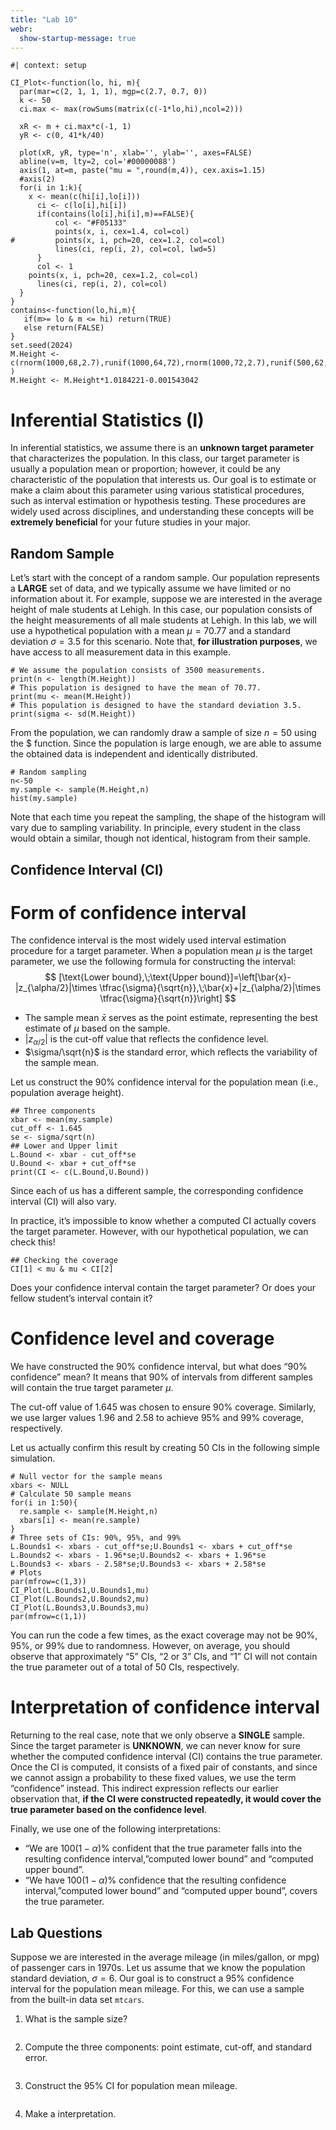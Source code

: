 ```yaml
---
title: "Lab 10"
webr:
  show-startup-message: true
---
```


```webr-r
#| context: setup

CI_Plot<-function(lo, hi, m){
  par(mar=c(2, 1, 1, 1), mgp=c(2.7, 0.7, 0))
  k <- 50
  ci.max <- max(rowSums(matrix(c(-1*lo,hi),ncol=2)))

  xR <- m + ci.max*c(-1, 1)
  yR <- c(0, 41*k/40)

  plot(xR, yR, type='n', xlab='', ylab='', axes=FALSE)
  abline(v=m, lty=2, col='#00000088')
  axis(1, at=m, paste("mu = ",round(m,4)), cex.axis=1.15)
  #axis(2)
  for(i in 1:k){
    x <- mean(c(hi[i],lo[i]))
	  ci <- c(lo[i],hi[i])
	  if(contains(lo[i],hi[i],m)==FALSE){
		  col <- "#F05133"
		  points(x, i, cex=1.4, col=col)
#		  points(x, i, pch=20, cex=1.2, col=col)
		  lines(ci, rep(i, 2), col=col, lwd=5)
	  }
	  col <- 1
  	points(x, i, pch=20, cex=1.2, col=col)
	  lines(ci, rep(i, 2), col=col)
  }
}
contains<-function(lo,hi,m){
   if(m>= lo & m <= hi) return(TRUE)
   else return(FALSE)
}
set.seed(2024)
M.Height <- c(rnorm(1000,68,2.7),runif(1000,64,72),rnorm(1000,72,2.7),runif(500,62,78) )
M.Height <- M.Height*1.0184221-0.001543042
```

# Inferential Statistics (I)

In inferential statistics, we assume there is an **unknown target parameter** that characterizes the population. In this class, our target parameter is usually a population mean or proportion; however, it could be any characteristic of the population that interests us. Our goal is to estimate or make a claim about this parameter using various statistical procedures, such as interval estimation or hypothesis testing. These procedures are widely used across disciplines, and understanding these concepts will be **extremely beneficial** for your future studies in your major.

## Random Sample

Let’s start with the concept of a random sample. Our population represents a **LARGE** set of data, and we typically assume we have limited or no information about it. For example, suppose we are interested in the average height of male students at Lehigh. In this case, our population consists of the height measurements of all male students at Lehigh.
In this lab, we will use a hypothetical population with a mean $\mu=70.77$ and a standard deviation $\sigma=3.5$ for this scenario. Note that, **for illustration purposes**, we have access to all measurement data in this example.
```webr-r
# We assume the population consists of 3500 measurements.
print(n <- length(M.Height))
# This population is designed to have the mean of 70.77.
print(mu <- mean(M.Height))
# This population is designed to have the standard deviation 3.5.
print(sigma <- sd(M.Height))
```
From the population, we can randomly draw a sample of size $n=50$ using the $\texttt{sample()} function. Since the population is large enough, we are able to assume the obtained data is independent and identically distributed. 
```webr-r
# Random sampling 
n<-50
my.sample <- sample(M.Height,n)
hist(my.sample)
```
Note that each time you repeat the sampling, the shape of the histogram will vary due to sampling variability. In principle, every student in the class would obtain a similar, though not identical, histogram from their sample.


## Confidence Interval (CI)

# Form of confidence interval

The confidence interval is the most widely used interval estimation procedure for a target parameter. When a population mean $\mu$ is the target parameter, we use the following formula for constructing the interval:
$$
[\text{Lower bound},\;\text{Upper bound}]=\left[\bar{x}-|z_{\alpha/2}|\times \tfrac{\sigma}{\sqrt{n}},\;\bar{x}+|z_{\alpha/2}|\times \tfrac{\sigma}{\sqrt{n}}\right]
$$

* The sample mean $\bar{x}$ serves as the point estimate, representing the best estimate of $\mu$ based on the sample. 
* $|z_{\alpha/2}|$ is the cut-off value that reflects the confidence level.
* $\sigma/\sqrt{n}$ is the standard error, which reflects the variability of the sample mean.

Let us construct the 90\% confidence interval for the population mean (i.e., population average height).
```webr-r
## Three components
xbar <- mean(my.sample)
cut_off <- 1.645
se <- sigma/sqrt(n)
## Lower and Upper limit
L.Bound <- xbar - cut_off*se
U.Bound <- xbar + cut_off*se
print(CI <- c(L.Bound,U.Bound))
```
Since each of us has a different sample, the corresponding confidence interval (CI) will also vary.

In practice, it’s impossible to know whether a computed CI actually covers the target parameter. However, with our hypothetical population, we can check this!
```webr-r
## Checking the coverage
CI[1] < mu & mu < CI[2]
```
Does your confidence interval contain the target parameter? Or does your fellow student's interval contain it?

# Confidence level and coverage

We have constructed the 90\% confidence interval, but what does "90\% confidence" mean? 
It means that 90% of intervals from different samples will contain the true target parameter $\mu$.

The cut-off value of 1.645 was chosen to ensure 90\% coverage. Similarly, we use larger values 1.96 and 2.58 to achieve 95\% and 99\% coverage, respectively.

Let us actually confirm this result by creating 50 CIs in the following simple simulation.
```webr-r
# Null vector for the sample means
xbars <- NULL
# Calculate 50 sample means
for(i in 1:50){
  re.sample <- sample(M.Height,n)
  xbars[i] <- mean(re.sample)
}
# Three sets of CIs: 90%, 95%, and 99%
L.Bounds1 <- xbars - cut_off*se;U.Bounds1 <- xbars + cut_off*se
L.Bounds2 <- xbars - 1.96*se;U.Bounds2 <- xbars + 1.96*se
L.Bounds3 <- xbars - 2.58*se;U.Bounds3 <- xbars + 2.58*se
# Plots
par(mfrow=c(1,3))
CI_Plot(L.Bounds1,U.Bounds1,mu)
CI_Plot(L.Bounds2,U.Bounds2,mu)
CI_Plot(L.Bounds3,U.Bounds3,mu)
par(mfrow=c(1,1))
```
You can run the code a few times, as the exact coverage may not be 90\%, 95\%, or 99\% due to randomness. However, on average, you should observe that approximately "5" CIs, "2 or 3" CIs, and "1" CI will not contain the true parameter out of a total of 50 CIs, respectively.

# Interpretation of confidence interval

Returning to the real case, note that we only observe a **SINGLE** sample. Since the target parameter is **UNKNOWN**, we can never know for sure whether the computed confidence interval (CI) contains the true parameter. Once the CI is computed, it consists of a fixed pair of constants, and since we cannot assign a probability to these fixed values, we use the term "confidence" instead. This indirect expression reflects our earlier observation that, **if the CI were constructed repeatedly, it would cover the true parameter based on the confidence level**.

Finally, we use one of the following interpretations:  

* "We are $100(1-\alpha)$\% confident that the true parameter falls into the resulting confidence interval, "computed lower bound" and "computed upper bound".
* "We have $100(1-\alpha)$\% confidence that the resulting confidence interval, "computed lower bound" and "computed upper bound", covers the true parameter.


## Lab Questions

Suppose we are interested in the average mileage (in miles/gallon, or mpg) of passenger cars in 1970s. Let us assume that we know the population standard deviation, $\sigma=6$. Our goal is to construct a 95\% confidence interval for the population mean mileage. For this, we can use a sample from the built-in data set $\texttt{mtcars}$. 

1. What is the sample size?
```webr-r

```

2. Compute the three components: point estimate, cut-off, and standard error.
```webr-r

```

3. Construct the 95\% CI for population mean mileage.
```webr-r


```

4. Make a interpretation.




